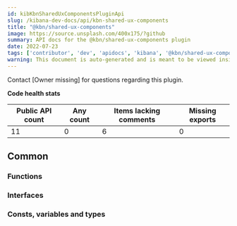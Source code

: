 ```yaml
---
id: kibKbnSharedUxComponentsPluginApi
slug: /kibana-dev-docs/api/kbn-shared-ux-components
title: "@kbn/shared-ux-components"
image: https://source.unsplash.com/400x175/?github
summary: API docs for the @kbn/shared-ux-components plugin
date: 2022-07-23
tags: ['contributor', 'dev', 'apidocs', 'kibana', '@kbn/shared-ux-components']
warning: This document is auto-generated and is meant to be viewed inside our experimental, new docs system. Reach out in #docs-engineering for more info.
---
```




Contact [Owner missing] for questions regarding this plugin.

**Code health stats**

| Public API count  | Any count | Items lacking comments | Missing exports |
|-------------------|-----------|------------------------|-----------------|
| 11 | 0 | 6 | 0 |

## Common

### Functions
<DocDefinitionList data={kbnSharedUxComponentsObj.common.functions}/>

### Interfaces
<DocDefinitionList data={kbnSharedUxComponentsObj.common.interfaces}/>

### Consts, variables and types
<DocDefinitionList data={kbnSharedUxComponentsObj.common.misc}/>

